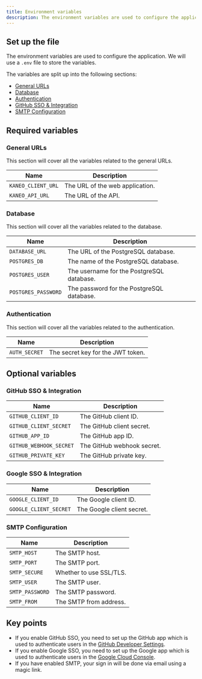 ```yaml
---
title: Environment variables
description: The environment variables are used to configure the application.
---
```


## Set up the file

The environment variables are used to configure the application. We will use a `.env` file to store the variables.

The variables are split up into the following sections:

- [General URLs](#general-urls)
- [Database](#database)
- [Authentication](#authentication)
- [GitHub SSO & Integration](#github-sso-&-integration)
- [SMTP Configuration](#smtp-configuration)

## Required variables

### General URLs

This section will cover all the variables related to the general URLs.

Name | Description |
--- | --- |
| `KANEO_CLIENT_URL` | The URL of the web application.
| `KANEO_API_URL` | The URL of the API.

### Database

This section will cover all the variables related to the database.

Name | Description |
--- | --- |
| `DATABASE_URL` | The URL of the PostgreSQL database.
| `POSTGRES_DB` | The name of the PostgreSQL database.
| `POSTGRES_USER` | The username for the PostgreSQL database.
| `POSTGRES_PASSWORD` | The password for the PostgreSQL database.

### Authentication

This section will cover all the variables related to the authentication.

Name | Description |
--- | --- |
| `AUTH_SECRET` | The secret key for the JWT token.


## Optional variables

### GitHub SSO & Integration

Name | Description |
--- | --- |
| `GITHUB_CLIENT_ID` | The GitHub client ID.
| `GITHUB_CLIENT_SECRET` | The GitHub client secret.
| `GITHUB_APP_ID` | The GitHub app ID.
| `GITHUB_WEBHOOK_SECRET` | The GitHub webhook secret.
| `GITHUB_PRIVATE_KEY` | The GitHub private key.

### Google SSO & Integration

Name | Description |
--- | --- |
| `GOOGLE_CLIENT_ID` | The Google client ID.
| `GOOGLE_CLIENT_SECRET` | The Google client secret.

### SMTP Configuration

Name | Description |
--- | --- |
| `SMTP_HOST` | The SMTP host.
| `SMTP_PORT` | The SMTP port.
| `SMTP_SECURE` | Whether to use SSL/TLS.
| `SMTP_USER` | The SMTP user.
| `SMTP_PASSWORD` | The SMTP password.
| `SMTP_FROM` | The SMTP from address.

## Key points

- If you enable GitHub SSO, you need to set up the GitHub app which is used to authenticate users in the [GitHub Developer Settings](https://github.com/settings/developers).
- If you enable Google SSO, you need to set up the Google app which is used to authenticate users in the [Google Cloud Console](https://console.cloud.google.com/).
- If you have enabled SMTP, your sign in will be done via email using a magic link.
